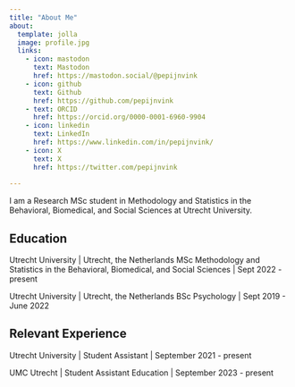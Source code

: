 ```yaml
---
title: "About Me"
about:
  template: jolla
  image: profile.jpg
  links:
    - icon: mastodon
      text: Mastodon
      href: https://mastodon.social/@pepijnvink
    - icon: github
      text: Github
      href: https://github.com/pepijnvink
    - text: ORCID
      href: https://orcid.org/0000-0001-6960-9904
    - icon: linkedin
      text: LinkedIn
      href: https://www.linkedin.com/in/pepijnvink/
    - icon: X
      text: X
      href: https://twitter.com/pepijnvink
      
---
```


I am a Research MSc student in Methodology and Statistics in the Behavioral, Biomedical, and Social Sciences at Utrecht University. 

## Education

Utrecht University | Utrecht, the Netherlands
MSc Methodology and Statistics in the Behavioral, Biomedical, and Social Sciences | Sept 2022 - present

Utrecht University | Utrecht, the Netherlands
BSc Psychology | Sept 2019 - June 2022

## Relevant Experience

Utrecht University | Student Assistant | September 2021 - present

UMC Utrecht | Student Assistant Education | September 2023 - present